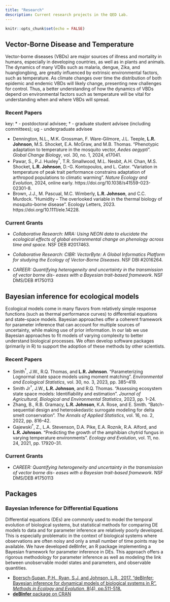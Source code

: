 ```yaml
---
title: "Research"
description: Current research projects in the QED Lab.
---
```


```r
knitr::opts_chunk$set(echo = FALSE)
```

## Vector-Borne Disease and Temperature

Vector-borne diseases (VBDs) are major sources of illness and mortality in humans, especially in developing countries, as well as in plants and animals. The dynamics of many VDBs such as malaria, dengue, Zika, and huanglongbing, are greatly influenced by extrinsic environmental factors, such as temperature. As climate changes over time the distribution of both epidemic and endemic VBDs will likely change, presenting new challenges for control. Thus, a better understanding of how the dynamics of VBDs depend on environmental factors such as temperature will be vital for understanding when and where VBDs will spread.

### Recent Papers

key: \* - postdoctoral advisee; $\dagger$ - graduate student advisee (including committees); ug - undergraduate advisee

-   Dennington, N.L., M.K. Grossman, F. Ware-Gilmore, J.L. Teeple, **L.R. Johnson**, M.S. Shocket, E.A. McGraw, and M.B. Thomas. "Phenotypic adaptation to temperature in the mosquito vector, *Aedes aegypti*". *Global Change Biology*, vol. 30, no. 1, 2024, e17041.
-   Pawar, S., P.J. Huxley$^*$, T.R. Smallwood, M.L. Nesbit, A.H. Chan, M.S. Shocket, **L.R. Johnson**, D.-G. Kontopoulos, and L. Cator. "Variation in temperature of peak trait performance constrains adaptation of arthropod populations to climatic warming". *Nature Ecology and Evolution*, 2024, online early. https://doi.org/10.1038/s41559-023-02301-8.
-   Brown, J.J., M. Pascual, M.C. Wimberly, **L.R. Johnson**, and C.C. Murdock. "Humidity – The overlooked variable in the thermal biology of mosquito-borne disease". Ecology Letters, 2023. https://doi.org/10.1111/ele.14228.

### Current Grants

-   *Collaborative Research: MRA: Using NEON data to elucidate the ecological effects of global environmental change on phenology across time and space*. NSF DEB #2017463.

-   *Collaborative Research: CIBR: VectorByte: A Global Informatics Platform for studying the Ecology of Vector-Borne Diseases*. NSF DBI #2016264.

-   *CAREER: Quantifying heterogeneity and uncertainty in the transmission of vector borne dis- eases with a Bayesian trait-based framework*. NSF DMS/DEB #1750113

## Bayesian inference for ecological models

Ecological models come in many flavors from relatively simple response functions (such as thermal performance curves) to differential equations and state-space models. Bayesian approaches offer a coherent framework for parameter inference that can account for multiple sources of uncertainty, while making use of prior information. In our lab we use Bayesian approaches to fit models of varying complexity to better understand biological processes. We often develop software packages (primarily in R) to support the adoption of these methods by other scientists.

### Recent Papers

-   Smith$^\dagger$, J.W., R.Q. Thomas, and **L.R. Johnson**. "Parameterizing Lognormal state space models using moment matching". *Environmental and Ecological Statistics*, vol. 30, no. 3, 2023, pp. 385–419.
-   Smith Jr$^\dagger$, J.W., **L.R. Johnson**, and R.Q. Thomas. "Assessing ecosystem state space models: Identifiability and estimation". *Journal of Agricultural, Biological and Environmental Statistics*, 2023, pp. 1–24.
-   Zhang, B., R.B. Gramacy, **L.R. Johnson**, K.A. Rose, and E. Smith. "Batch-sequential design and heteroskedastic surrogate modeling for delta smelt conservation". *The Annals of Applied Statistics*, vol. 16, no. 2, 2022, pp. 816–42.
-   Gajewski$^\dagger$, Z., L.A. Stevenson, D.A. Pike, E.A. Roznik, R.A. Alford, and **L.R. Johnson**. "Predicting the growth of the amphibian chytrid fungus in varying temperature environments". *Ecology and Evolution*, vol. 11, no. 24, 2021, pp. 17920–31.

### Current Grants

-   *CAREER: Quantifying heterogeneity and uncertainty in the transmission of vector borne dis- eases with a Bayesian trait-based framework*. NSF DMS/DEB #1750113

## Packages

### Bayesian Inference for Differential Equations

Differential equations (DEs) are commonly used to model the temporal evolution of biological systems, but statistical methods for comparing DE models to data and for parameter inference are relatively poorly developed. This is especially problematic in the context of biological systems where observations are often noisy and only a small number of time points may be available. We have developed deBInfer, an R package implementing a Bayesian framework for parameter inference in DEs. This approach offers a rigorous methodology for parameter inference as well as modeling the link between unobservable model states and parameters, and observable quantities.

-   [Boersch‐Supan, P.H., Ryan, S.J. and Johnson, L.R., 2017. "deBInfer: Bayesian inference for dynamical models of biological systems in R". *Methods in Ecology and Evolution*, 8(4), pp.511-518.](https://besjournals.onlinelibrary.wiley.com/doi/full/10.1111/2041-210X.12679){.external target="_blank"}
-   [**deBInfer** package on CRAN](https://cran.r-project.org/web/packages/deBInfer/index.html){.external target="_blank"}
